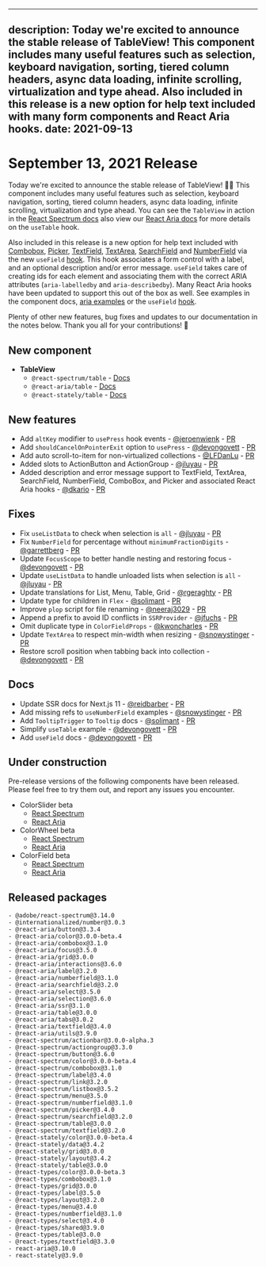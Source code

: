 <!-- Copyright 2020 Adobe. All rights reserved.
This file is licensed to you under the Apache License, Version 2.0 (the "License");
you may not use this file except in compliance with the License. You may obtain a copy
of the License at http://www.apache.org/licenses/LICENSE-2.0
Unless required by applicable law or agreed to in writing, software distributed under
the License is distributed on an "AS IS" BASIS, WITHOUT WARRANTIES OR REPRESENTATIONS
OF ANY KIND, either express or implied. See the License for the specific language
governing permissions and limitations under the License. -->


---
description: Today we're excited to announce the stable release of TableView! This component includes many useful features such as selection, keyboard navigation, sorting, tiered column headers, async data loading, infinite scrolling, virtualization and type ahead. Also included in this release is a new option for help text included with many form components and React Aria hooks.
date: 2021-09-13
---

# September 13, 2021 Release

Today we're excited to announce the stable release of TableView! 🚀🚀 This component includes many useful features such as selection, keyboard navigation, sorting, tiered column headers,
async data loading, infinite scrolling, virtualization and type ahead. You can see the `TableView` in action in the [React Spectrum docs](https://react-spectrum.adobe.com/react-spectrum/TableView.html) also view our [React Aria docs](https://react-spectrum.adobe.com/react-aria/useTable.html) for more details on the `useTable` hook.

Also included in this release is a new option for help text included with [Combobox](https://react-spectrum.adobe.com/react-spectrum/ComboBox.html#help-text), [Picker](https://react-spectrum.adobe.com/react-spectrum/Picker.html#help-text), [TextField](https://react-spectrum.adobe.com/react-spectrum/TextField.html#help-text), [TextArea](https://react-spectrum.adobe.com/react-spectrum/TextArea.html#help-text), [SearchField](https://react-spectrum.adobe.com/react-spectrum/SearchField.html#help-text) and [NumberField](https://react-spectrum.adobe.com/react-spectrum/NumberField.html#help-text) via the new `useField` [hook](https://react-spectrum.adobe.com/react-aria/useField.html). This hook associates a form control with a label, and an optional description and/or error message. `useField` takes care of creating ids for each element and associating them with the correct ARIA attributes (`aria-labelledby` and `aria-describedby`). Many React Aria hooks have been updated to support this out of the box as well. See examples in the component docs, [aria examples](https://react-spectrum.adobe.com/react-aria/useTextField.html#example) or the `useField` [hook](https://react-spectrum.adobe.com/react-aria/useField.html).

Plenty of other new features, bug fixes and updates to our documentation in the notes below. Thank you all for your contributions! 🤩

## New component
- **TableView**
    - `@react-spectrum/table` - [Docs](https://react-spectrum.adobe.com/react-spectrum/TableView.html)
    - `@react-aria/table` - [Docs](https://react-spectrum.adobe.com/react-aria/useTable.html)
    - `@react-stately/table` - [Docs](https://react-spectrum.adobe.com/react-stately/useTableState.html)

## New features
- Add `altKey` modifier to `usePress` hook events - [@jeroenwienk](https://github.com/jeroenwienk) - [PR](https://github.com/adobe/react-spectrum/pull/2240)
- Add `shouldCancelOnPointerExit` option to `usePress` - [@devongovett](https://github.com/devongovett) - [PR](https://github.com/adobe/react-spectrum/pull/2264)
- Add auto scroll-to-item for non-virtualized collections - [@LFDanLu](https://github.com/LFDanLu) - [PR](https://github.com/adobe/react-spectrum/pull/2232)
- Added slots to ActionButton and ActionGroup - [@jluyau](https://github.com/jluyau) - [PR](https://github.com/adobe/react-spectrum/pull/2238)
- Added description and error message support to TextField, TextArea, SearchField, NumberField, ComboBox, and Picker and associated React Aria hooks - [@dkario](https://github.com/dkario) - [PR](https://github.com/adobe/react-spectrum/pull/1846)

## Fixes
- Fix `useListData` to check when selection is `all` - [@jluyau](https://github.com/jluyau) - [PR](https://github.com/adobe/react-spectrum/pull/2206)
- Fix `NumberField` for percentage without `minimumFractionDigits` - [@garrettberg](https://github.com/garrettberg) - [PR](https://github.com/adobe/react-spectrum/pull/2224)
- Update `FocusScope` to better handle nesting and restoring focus - [@devongovett](https://github.com/devongovett) - [PR](https://github.com/adobe/react-spectrum/pull/2223)
- Update `useListData` to handle unloaded lists when selection is `all` - [@jluyau](https://github.com/jluyau) - [PR](https://github.com/adobe/react-spectrum/pull/2225)
- Update translations for List, Menu, Table, Grid - [@rgeraghty](https://github.com/rgeraghty) - [PR](https://github.com/adobe/react-spectrum/pull/2255)
- Update type for children in `Flex` - [@solimant](https://github.com/solimant) - [PR](https://github.com/adobe/react-spectrum/pull/2260)
- Improve `plop` script for file renaming - [@neeraj3029](https://github.com/neeraj3029) - [PR](https://github.com/adobe/react-spectrum/pull/2269)
- Append a prefix to avoid ID conflicts in `SSRProvider` - [@jfuchs](https://github.com/jfuchs) - [PR](https://github.com/adobe/react-spectrum/pull/2278)
- Omit duplicate type in `ColorFieldProps` - [@kwoncharles](https://github.com/kwoncharles) - [PR](https://github.com/adobe/react-spectrum/pull/2290)
- Update `TextArea` to respect min-width when resizing - [@snowystinger](https://github.com/snowystinger) - [PR](https://github.com/adobe/react-spectrum/pull/2311)
- Restore scroll position when tabbing back into collection - [@devongovett](https://github.com/devongovett) - [PR](https://github.com/adobe/react-spectrum/pull/2314)

## Docs
- Update SSR docs for Next.js 11 - [@reidbarber](https://github.com/reidbarber) - [PR](https://github.com/adobe/react-spectrum/pull/2215)
- Add missing refs to `useNumberField` examples - [@snowystinger](https://github.com/snowystinger) - [PR](https://github.com/adobe/react-spectrum/pull/2300)
- Add `TooltipTrigger` to `Tooltip` docs - [@solimant](https://github.com/solimant) - [PR](https://github.com/adobe/react-spectrum/pull/2303)
- Simplify `useTable` example - [@devongovett](https://github.com/devongovett) - [PR](https://github.com/adobe/react-spectrum/pull/2321)
- Add `useField` docs - [@devongovett](https://github.com/devongovett) - [PR](https://github.com/adobe/react-spectrum/pull/2302)

## Under construction

Pre-release versions of the following components have been released. Please feel free to try them out, and report any issues you encounter.


- ColorSlider beta
    - [React Spectrum](https://react-spectrum.adobe.com/react-spectrum/ColorSlider.html)
    - [React Aria](https://react-spectrum.adobe.com/react-aria/useColorSlider.html)
- ColorWheel beta
    - [React Spectrum](https://react-spectrum.adobe.com/react-spectrum/ColorWheel.html)
    - [React Aria](https://react-spectrum.adobe.com/react-aria/useColorWheel.html)
- ColorField beta
    - [React Spectrum](https://react-spectrum.adobe.com/react-spectrum/ColorField.html)
    - [React Aria](https://react-spectrum.adobe.com/react-aria/useColorField.html)


## Released packages
```
- @adobe/react-spectrum@3.14.0
- @internationalized/number@3.0.3
- @react-aria/button@3.3.4
- @react-aria/color@3.0.0-beta.4
- @react-aria/combobox@3.1.0
- @react-aria/focus@3.5.0
- @react-aria/grid@3.0.0
- @react-aria/interactions@3.6.0
- @react-aria/label@3.2.0
- @react-aria/numberfield@3.1.0
- @react-aria/searchfield@3.2.0
- @react-aria/select@3.5.0
- @react-aria/selection@3.6.0
- @react-aria/ssr@3.1.0
- @react-aria/table@3.0.0
- @react-aria/tabs@3.0.2
- @react-aria/textfield@3.4.0
- @react-aria/utils@3.9.0
- @react-spectrum/actionbar@3.0.0-alpha.3
- @react-spectrum/actiongroup@3.3.0
- @react-spectrum/button@3.6.0
- @react-spectrum/color@3.0.0-beta.4
- @react-spectrum/combobox@3.1.0
- @react-spectrum/label@3.4.0
- @react-spectrum/link@3.2.0
- @react-spectrum/listbox@3.5.2
- @react-spectrum/menu@3.5.0
- @react-spectrum/numberfield@3.1.0
- @react-spectrum/picker@3.4.0
- @react-spectrum/searchfield@3.2.0
- @react-spectrum/table@3.0.0
- @react-spectrum/textfield@3.2.0
- @react-stately/color@3.0.0-beta.4
- @react-stately/data@3.4.2
- @react-stately/grid@3.0.0
- @react-stately/layout@3.4.2
- @react-stately/table@3.0.0
- @react-types/color@3.0.0-beta.3
- @react-types/combobox@3.1.0
- @react-types/grid@3.0.0
- @react-types/label@3.5.0
- @react-types/layout@3.2.0
- @react-types/menu@3.4.0
- @react-types/numberfield@3.1.0
- @react-types/select@3.4.0
- @react-types/shared@3.9.0
- @react-types/table@3.0.0
- @react-types/textfield@3.3.0
- react-aria@3.10.0
- react-stately@3.9.0
```
